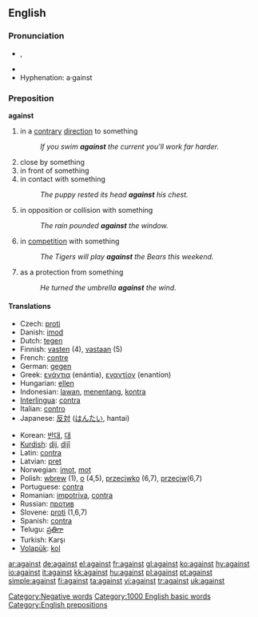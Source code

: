 ==English==

{{rank|again|also|away|147|against|though|get|eyes}}

===Pronunciation===
*{{IPA|/əˈgɛnst/, /əˈgeɪnst/}}, {{SAMPA|/@"gEnst/, /@"geInst/}}
*{{audio|en-us-against.ogg|Audio (US)}}
*Hyphenation: a&middot;gainst

===Preposition===
'''against'''

# in a [[contrary]] [[direction]] to something
#:''If you swim '''against''' the current you'll work far harder.''
# close by something
# in front of something
# in contact with something
#:''The puppy rested its head '''against''' his chest.''
# in opposition or collision with something
#:''The rain pounded '''against''' the window.''
# in [[competition]] with something
#:''The Tigers will play '''against''' the Bears this weekend.''
# as a protection from something
#:''He turned the umbrella '''against''' the wind.''

====Translations====
{{top}}
*Czech: [[proti]]
*Danish: [[imod]]
*Dutch: [[tegen]]
*Finnish: [[vasten]] (4), [[vastaan]] (5)
*French: [[contre]] 
*German: [[gegen]]
*Greek: [[ενάντια]] (enántia), [[εναντίον]] (enantíon)
*Hungarian: [[ellen]]
*Indonesian: [[lawan]], [[tentang|menentang]], [[kontra]]
*[[Interlingua]]: [[contra]] 
*Italian: [[contro]] 
*Japanese: [[反対]] ([[はんたい]], hantai)
{{mid}}
*Korean: [[반대]], [[대]] 
*[[Kurdish]]: [[dij]], [[dijî]]
*Latin: [[contra]]
*Latvian: [[pret]]
*Norwegian: [[imot]], [[mot]]
*Polish: [[wbrew]] (1), [[o]] (4,5), [[przeciwko]] (6,7), [[przeciw]](6,7)
*Portuguese: [[contra]] 
*Romanian: [[impotriva]], [[contra]]
*Russian: [[против]]
*Slovene: [[proti]] (1,6,7)
*Spanish: [[contra]]
*Telugu: [[ప్రతిగా]]
*Turkish: Karşı
*[[Volapük]]: [[kol]]
{{bottom}}

[[Category:Negative words]]
[[Category:1000 English basic words]]
[[Category:English prepositions]]

[[ar:against]]
[[de:against]]
[[el:against]]
[[fr:against]]
[[gl:against]]
[[ko:against]]
[[hy:against]]
[[io:against]]
[[it:against]]
[[kk:against]]
[[hu:against]]
[[pl:against]]
[[pt:against]]
[[simple:against]]
[[fi:against]]
[[ta:against]]
[[vi:against]]
[[tr:against]]
[[uk:against]]